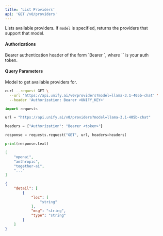 ```yaml
---
title: 'List Providers'
api: 'GET /v0/providers'
---
```

Lists available providers. If `model` is specified,
returns the providers that support that model.

#### Authorizations

<ParamField header="Authorization" type="string" required="true">
  Bearer authentication header of the form `Bearer <token>`, where `<token>` is your auth token.
</ParamField>

#### Query Parameters

<ParamField query="model" type="string" >
Model to get available providers for.
</ParamField>

<RequestExample>

```bash cURL
curl --request GET \
  --url 'https://api.unify.ai/v0/providers?model=llama-3.1-405b-chat' \
  --header 'Authorization: Bearer <UNIFY_KEY>'
```

```python Python
import requests

url = "https://api.unify.ai/v0/providers?model=llama-3.1-405b-chat"

headers = {"Authorization": "Bearer <token>"}

response = requests.request("GET", url, headers=headers)

print(response.text)
```

</RequestExample>
<ResponseExample>

```json 200
[
    "openai",
    "anthropic",
    "together-ai",
    "..."
]
```

```json 422
{
    "detail": [
        {
            "loc": [
                "string"
            ],
            "msg": "string",
            "type": "string"
        }
    ]
}
```

</ResponseExample>
